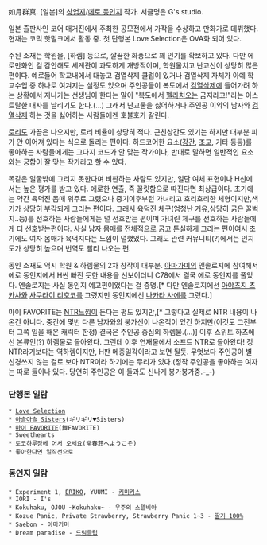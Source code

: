 如月群真. [일본]의 [[상업지]]/[[에로 동인지]] 작가. 서클명은 G's studio.

일본 출판사인 코어 매거진에서 주최한 공모전에서 가작을 수상하고 만화가로 데뷔했다. 현재는 코믹 핫밀크에서 활동 중. 첫 단행본 Love Selection은 OVA화 되어 있다.

주된 소재는 학원물, [하렘] 등으로, 깔끔한 화풍으로 꽤 인기를 확보하고 있다. 다만 에로만화인 걸 감안해도 세계관이 과도하게 개방적이며, 학원물치고 난교신이 상당히 많은 편이다. 예로들어 학교내에서 대놓고 검열삭제 클럽이 있거나 검열삭제 자체가 아예 학교수업 중 하나로 여겨지는 설정도 있으며 주인공들이 복도에서 [[검열삭제]]에 들어가려 하는 상황에서 지나가는 선생님이 한다는 말이 "복도에서 [[펠라치오]]는 금지라고!"라는 아스트랄한 대사를 날리기도 한다.(...) 그래서 난교물을 싫어하거나 주인공 이외의 남자와 [[검열삭제]] 하는 것을 싫어하는 사람들에겐 호불호가 갈린다.

[[로리]]도 가끔은 나오지만, 로리 비율이 상당히 적다. 근친상간도 있기는 하지만 대부분 피가 안 이어져 있다는 식으로 돌리는 편이다. 하드코어한 요소([[강간]], [[조교]], 기타 등등)를 좋아하는 사람들에게는 그다지 코드가 안 맞는 작가이나, 반대로 말하면 일반적인 요소와는 궁합이 잘 맞는 작가라고 할 수 있다.

똑같은 얼굴밖에 그리지 못한다며 비판하는 사람도 있지만, 일단 여체 표현이나 H신에서는 높은 평가를 받고 있다. 에로한 연출, 즉 꼴릿함으로 따진다면 최상급이다. 초기에는 약간 육덕진 몸매 위주로 그렸으나 중기이후부턴 가녀리고 호리호리한 체형이지만,색기가 상당히 부각되게 그리는 편이다. 그래서 육덕진 체구(엄청난 거유,상당히 굵은 꿀벅지..등)를 선호하는 사람들에게는 덜 선호받는 편이며 가녀린 체구를 선호하는 사람들에게 더 선호받는편이다. 사실 남자 몸매를 전체적으로 굵고 튼실하게 그리는 편이여서 초기에도 여자 몸매가 육덕지다는 느낌이 덜했었다. 그래도 관련 커뮤니티(?)에서는 인지도가 상당히 높으며 번역도 빨리 나오는 편.

동인 소재도 역시 학원 & 하렘물의 2차 창작이 대부분. [[아마가미]]의 앤솔로지에 참여해서 에로 동인지에서 H씬 빠진 듯한 내용을 선보이더니 C78에서 결국 에로 동인지를 풀었다. 엔솔로지는 사실 동인지 예고편이었다는 걸 증명.[* 다만 엔솔로지에선 [[아야츠지 츠카사]]와 [[사쿠라이 리호코]]를 그렸지만 동인지에선 [[나카타 사에]]를 그렸다.]

마이 FAVORITE는 [[NTR]]느낌이 든다는 평도 있지만,[* 그렇다고 실제로 NTR 내용이 나온건 아니다. 중간에 몇번 다른 남자와의 붕가신이 나온적이 있긴 하지만(이것도 그전부터 그쪽 일을 해온 캐릭터 한정) 결국은 주인공 중심의 하렘물.(...)] 이후 스위트 하츠에선 본류인(?) 하렘물로 돌아왔다. 그런데 이후 연재물에서 소프트 NTR로 돌아왔다! 정 NTR라기보다는 역하렘이지만, H판 메종일각이라고 보면 될듯. 무엇보다 주인공이 별 신경쓰지 않는 걸로 보아 NTR이라 하기에는 무리가 있다.(정작 주인공을 좋아하는 여자는 따로 둘이나 있다. 당연히 주인공은 이 둘과도 신나게 붕가붕가중.-_-)

=== 단행본 일람 ===
 * [[Love Selection]]
 * [[아슬아슬 Sisters]](ギリギリ♥Sisters)
 * [[마이 FAVORITE]](舞FAVORITE)
 * Sweethearts
 * 토코하루장에 어서 오세요(常春荘へようこそ)
 * 좋아한다면 일직선으로
=== 동인지 일람 ===
 * Experiment 1, [[ERIKO]], YUUMI - [[키미키스]]
 * IORI - I's
 * Kokuhaku, OJOU ~Kokuhaku~ - 우주의 스텔비아
 * Kozue Panic, Private Strawberry, Strawberry Panic 1~3 - [[딸기 100%]]
 * Saebon - 아마가미
 * Dream paradise - [[드림클럽]]
